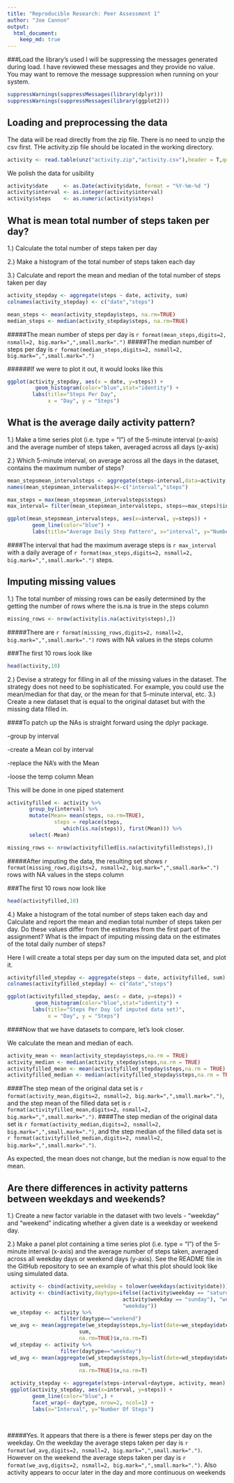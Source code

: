 ```yaml
---
title: "Reproducible Research: Peer Assessment 1"
author: "Joe Cannon"
output: 
  html_document:
    keep_md: true
---
```





###Load the library's used
I will be suppressing the messages generated during load. I have reviewed these messages and they provide no value. You may want to remove the message suppression when running on your system.
```r
suppressWarnings(suppressMessages(library(dplyr)))
suppressWarnings(suppressMessages(library(ggplot2)))
```

## Loading and preprocessing the data
The data will be read directly from the zip file. There is no need to unzip the csv first. THe activity.zip file should be located in the working directory.

```r

activity <- read.table(unz("activity.zip","activity.csv"),header = T,quote="\"", sep=",",na.strings = NA)
```

We polish the data for usibility
```r

activity$date     <- as.Date(activity$date, format = "%Y-%m-%d ")
activity$interval <- as.integer(activity$interval)
activity$steps    <- as.numeric(activity$steps)

```



## What is mean total number of steps taken per day?
1.) Calculate the total number of steps taken per day

2.) Make a histogram of the total number of steps taken each day

3.) Calculate and report the mean and median of the total number of steps taken per day

```r
activity_stepday <- aggregate(steps ~ date, activity, sum)
colnames(activity_stepday) <- c("date","steps")

mean_steps <- mean(activity_stepday$steps, na.rm=TRUE)
median_steps <- median(activity_stepday$steps, na.rm=TRUE)

```
#####The mean number of steps per day is `r format(mean_steps,digits=2, nsmall=2, big.mark=",",small.mark=".")`
#####The median number of steps per day is `r format(median_steps,digits=2, nsmall=2, big.mark=",",small.mark=".")`


######If we were to plot it out, it would looks like this
```r
ggplot(activity_stepday, aes(x = date, y=steps)) + 
         geom_histogram(color="blue",stat="identity") +
        labs(title="Steps Per Day", 
             x = "Day", y = "Steps") 
```

## What is the average daily activity pattern?
1.) Make a time series plot (i.e. type = "l") of the 5-minute interval (x-axis) and the average number of steps taken, averaged across all days (y-axis)

2.) Which 5-minute interval, on average across all the days in the dataset, contains the maximum number of steps?

```r
mean_stepsmean_intervalsteps <- aggregate(steps~interval,data=activity, mean, na.rm=TRUE)
names(mean_stepsmean_intervalsteps)<-c("interval","steps")

max_steps = max(mean_stepsmean_intervalsteps$steps)
max_interval= filter(mean_stepsmean_intervalsteps, steps==max_steps)$interval

ggplot(mean_stepsmean_intervalsteps, aes(x=interval, y=steps)) +   
        geom_line(color="blue") +  
        labs(title="Average Daily Step Pattern", x="interval", y="Number of steps")

```

####The interval that had the maximum average steps is `r max_interval` with a daily average of `r format(max_steps,digits=2, nsmall=2, big.mark=",",small.mark=".")` steps.

## Imputing missing values

1.) The total number of missing rows can be easily determined by the getting the number of rows where the is.na is true in the steps column
```r
missing_rows <- nrow(activity[is.na(activity$steps),])
```

#####There are `r format(missing_rows,digits=2, nsmall=2, big.mark=",",small.mark=".")` rows with NA values in the steps column

###The first 10 rows look like 
```r
head(activity,10)
```


2.) Devise a strategy for filling in all of the missing values in the dataset. The strategy does not need to be sophisticated. For example, you could use the mean/median for that day, or the mean for that 5-minute interval, etc.
3.) Create a new dataset that is equal to the original dataset but with the missing data filled in.


####To patch up the NAs is straight forward using the dplyr package. 

-group by interval 

-create a Mean col by interval 

-replace the NA's with the Mean 

-loose the temp column Mean 

This will be done in one piped statement

```r
activityfilled <- activity %>%
       group_by(interval) %>%
       mutate(Mean= mean(steps, na.rm=TRUE), 
               steps = replace(steps, 
                  which(is.na(steps)), first(Mean))) %>%
       select(-Mean)
```


```r
missing_rows <- nrow(activityfilled[is.na(activityfilled$steps),])
```
#####After imputing the data, the resulting set shows `r format(missing_rows,digits=2, nsmall=2, big.mark=",",small.mark=".")` rows with NA values in the steps column

###The first 10 rows now look like 
```r
head(activityfilled,10)
```

4.) Make a histogram of the total number of steps taken each day and Calculate and report the mean and median total number of steps taken per day. Do these values differ from the estimates from the first part of the assignment? What is the impact of imputing missing data on the estimates of the total daily number of steps?

Here I will create a total steps per day sum on the imputed data set, and plot it.

```r
activityfilled_stepday <- aggregate(steps ~ date, activityfilled, sum)
colnames(activityfilled_stepday) <- c("date","steps")

ggplot(activityfilled_stepday, aes(x = date, y=steps)) + 
         geom_histogram(color="blue",stat="identity") +
        labs(title="Steps Per Day (of imputed data set)", 
             x = "Day", y = "Steps") 
```

####Now that we have datasets to compare, let's look closer.

We calculate the mean and median of each. 

```r
activity_mean <- mean(activity_stepday$steps,na.rm = TRUE)
activity_median <- median(activity_stepday$steps,na.rm = TRUE)
activityfilled_mean <- mean(activityfilled_stepday$steps,na.rm = TRUE)
activityfilled_median <- median(activityfilled_stepday$steps,na.rm = TRUE)
```


####The step mean of the original data set is `r format(activity_mean,digits=2, nsmall=2, big.mark=",",small.mark=".")`, and the step mean of the filled data set is `r format(activityfilled_mean,digits=2, nsmall=2, big.mark=",",small.mark=".")`.
####The step median of the original data set is `r format(activity_median,digits=2, nsmall=2, big.mark=",",small.mark=".")`, and the step median of the filled data set is `r format(activityfilled_median,digits=2, nsmall=2, big.mark=",",small.mark=".")`.

As expected, the mean does not change, but the median is now equal to the mean.

## Are there differences in activity patterns between weekdays and weekends?
1.) Create a new factor variable in the dataset with two levels - "weekday" and "weekend" indicating whether a given date is a weekday or weekend day.

2.) Make a panel plot containing a time series plot (i.e. type = "l") of the 5-minute interval (x-axis) and the average number of steps taken, averaged across all weekday days or weekend days (y-axis). See the README file in the GitHub repository to see an example of what this plot should look like using simulated data.

```r
 activity <- cbind(activity,weekday = tolower(weekdays(activity$date)))
 activity <- cbind(activity,daytype=ifelse((activity$weekday == "saturday" | 
                                     activity$weekday == "sunday"), "weekend", 
                                     "weekday"))
 we_stepday <- activity %>%
                 filter(daytype=="weekend")
 we_avg <- mean(aggregate(we_stepday$steps,by=list(date=we_stepday$date), 
                       sum, 
                       na.rm=TRUE)$x,na.rm=T)
 wd_stepday <- activity %>%
                 filter(daytype=="weekday")
 wd_avg <- mean(aggregate(wd_stepday$steps,by=list(date=wd_stepday$date), 
                       sum, 
                       na.rm=TRUE)$x,na.rm=T)

 activity_stepday <- aggregate(steps~interval+daytype, activity, mean)
 ggplot(activity_stepday, aes(x=interval, y=steps)) + 
        geom_line(color="blue",) +
        facet_wrap(~ daytype, nrow=2, ncol=1) +
        labs(x="Interval", y="Number Of Steps") 

 
```       

#####Yes. It appears that there is a there is fewer steps per day on the weekday. On the weekday the average steps taken per day is `r format(wd_avg,digits=2, nsmall=2, big.mark=",",small.mark=".")`. However on the weekend the average steps taken per day is `r format(we_avg,digits=2, nsmall=2, big.mark=",",small.mark=".")`. Also activity appears to occur later in the day and more continuous on weekends       
       
